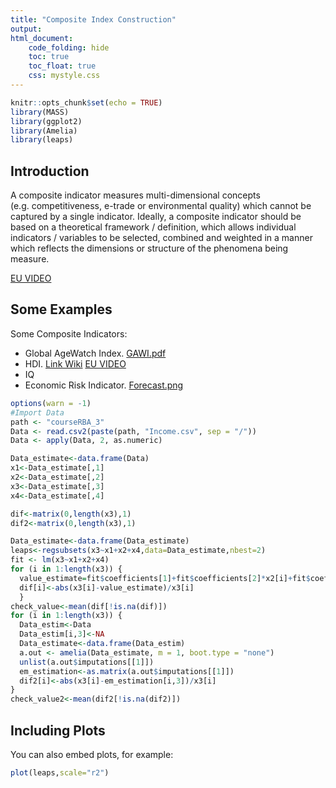 ```yaml
---
title: "Composite Index Construction"
output: 
html_document: 
    code_folding: hide
    toc: true
    toc_float: true
    css: mystyle.css
---
```


```r
knitr::opts_chunk$set(echo = TRUE)
library(MASS)
library(ggplot2)
library(Amelia)
library(leaps)
```
## Introduction
A composite indicator measures multi-dimensional concepts (e.g. competitiveness, e-trade or environmental quality) which cannot be captured by a single indicator. Ideally, a composite indicator should be based on a theoretical framework / definition, which allows individual indicators / variables to be selected, combined and weighted in a manner which reflects the dimensions or structure of the phenomena being measure.

[EU VIDEO](https://www.youtube.com/watch?v=kz9g3d3xn6s)

## Some Examples

Some Composite Indicators:

-	Global AgeWatch Index. [GAWI.pdf](courseRBA_3/GAWI.pdf)
-	HDI. 
  [Link Wiki](https://en.wikipedia.org/wiki/Human_Development_Index)
  [EU VIDEO](https://www.youtube.com/watch?v=w5wORaWcWPY)
-	IQ
-	Economic Risk Indicator.
[Forecast.png](courseRBA_3/Forecast.png)


```r
options(warn = -1)
#Import Data
path <- "courseRBA_3"
Data <- read.csv2(paste(path, "Income.csv", sep = "/"))
Data <- apply(Data, 2, as.numeric)

Data_estimate<-data.frame(Data)
x1<-Data_estimate[,1]
x2<-Data_estimate[,2]
x3<-Data_estimate[,3]
x4<-Data_estimate[,4]

dif<-matrix(0,length(x3),1)
dif2<-matrix(0,length(x3),1)

Data_estimate<-data.frame(Data_estimate)
leaps<-regsubsets(x3~x1+x2+x4,data=Data_estimate,nbest=2)
fit <- lm(x3~x1+x2+x4)
for (i in 1:length(x3)) {
  value_estimate=fit$coefficients[1]+fit$coefficients[2]*x2[i]+fit$coefficients[3]*x3[i]+fit$coefficients[4]*x4[i]
  dif[i]<-abs(x3[i]-value_estimate)/x3[i]
  }
check_value<-mean(dif[!is.na(dif)])
for (i in 1:length(x3)) {
  Data_estim<-Data
  Data_estim[i,3]<-NA
  Data_estimate<-data.frame(Data_estim)
  a.out <- amelia(Data_estimate, m = 1, boot.type = "none")
  unlist(a.out$imputations[[1]])
  em_estimation<-as.matrix(a.out$imputations[[1]])
  dif2[i]<-abs(x3[i]-em_estimation[i,3])/x3[i]
}
check_value2<-mean(dif2[!is.na(dif2)])
```


## Including Plots

You can also embed plots, for example:

```r
plot(leaps,scale="r2")
```


